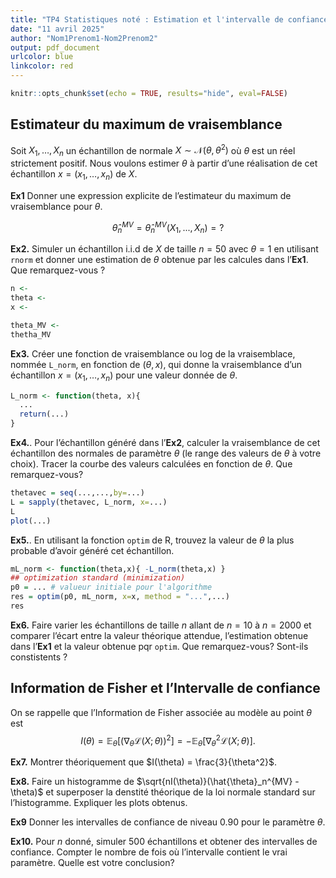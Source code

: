 ```yaml
---
title: "TP4 Statistiques noté : Estimation et l'intervalle de confiance"
date: "11 avril 2025"
author: "Nom1Prenom1-Nom2Prenom2"
output: pdf_document
urlcolor: blue
linkcolor: red
---
```


```r
knitr::opts_chunk$set(echo = TRUE, results="hide", eval=FALSE)
```

## Estimateur du maximum de vraisemblance

Soit $X_1, \ldots, X_n$ un échantillon de normale $X\sim \mathcal{N}(\theta,\theta^2)$ où $\theta$ est un réel strictement positif. Nous voulons estimer $\theta$ à partir d'une réalisation de cet échantillon $x=(x_1, \ldots, x_n)$ de $X$.

**Ex1** Donner une expression explicite de l'estimateur du maximum de vraisemblance pour $\theta$.

$$ \hat{\theta}_n^{MV} = \hat{\theta}_n^{MV}(X_1,...,X_n) = ?$$

**Ex2.** Simuler un échantillon i.i.d de $X$ de taille $n=50$ avec $\theta =1$ en utilisant `rnorm` et donner une estimation de $\theta$ obtenue par les calcules dans l'**Ex1**. Que remarquez-vous ?
```r
n <- 
theta <- 
x <- 

theta_MV <-
thetha_MV  
```

**Ex3.** Créer une fonction de vraisemblance ou log de la vraisemblace, nommée `L_norm`, en fonction de $(\theta, x)$, qui donne la vraisemblance d'un échantillon $x=(x_1,\ldots,x_n)$ pour une valeur donnée de $\theta$.

```r
L_norm <- function(theta, x){
  ...
  return(...)
}
```

**Ex4.**. Pour l'échantillon généré dans l'**Ex2**, calculer la vraisemblance de cet échantillon des normales de paramètre $\theta$ (le range des valeurs de $\theta$ à votre choix). Tracer la courbe des valeurs calculées en fonction de $\theta$. Que remarquez-vous?
```r
thetavec = seq(...,...,by=...)
L = sapply(thetavec, L_norm, x=...)
L
plot(...)
```

**Ex5.**. En utilisant la fonction `optim` de R, trouvez la valeur de $\theta$ la plus probable d'avoir généré cet échantillon.

```r
mL_norm <- function(theta,x){ -L_norm(theta,x) }
## optimization standard (minimization)
p0 = ... # valueur initiale pour l'algorithme
res = optim(p0, mL_norm, x=x, method = "...",...)
res
```

**Ex6.** Faire varier les échantillons de taille $n$ allant de $n=10$ à $n=2000$ et comparer l'écart entre la valeur théorique attendue, l'estimation obtenue dans l'**Ex1** et la valeur obtenue pqr `optim`. Que remarquez-vous? Sont-ils constistents ?


## Information de Fisher et l'Intervalle de confiance

On se rappelle que l'Information de Fisher associée au modèle au point $\theta$ est
$$I(\theta) = \mathbb{E}_\theta\left[ \left(\nabla_\theta\mathcal{L}(X;\theta)\right)^2\right] = - \mathbb{E}_\theta\left[\nabla_\theta^2\mathcal{L}(X;\theta)\right].$$

**Ex7.** Montrer théoriquement que $I(\theta) = \frac{3}{\theta^2}$.

**Ex8.** Faire un histogramme de $\sqrt{nI(\theta)}(\hat{\theta}_n^{MV} - \theta)$ et superposer la denstité théorique de la loi normale standard sur l'histogramme. Expliquer les plots obtenus.

**Ex9** Donner les intervalles de confiance de niveau 0.90 pour le paramètre $\theta$.

**Ex10.** Pour $n$ donné, simuler 500 échantillons et obtener des intervalles de confiance. Compter le nombre de fois où l'intervalle contient le vrai paramètre. Quelle est votre conclusion?
